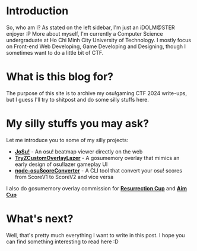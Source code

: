 # Introduction
So, who am I? As stated on the left sidebar, I'm just an iDOLM@STER enjoyer :P More about myself, I'm currently a Computer Science undergraduate at Ho Chi Minh City University of Technology. I mostly focus on Front-end Web Developing, Game Developing and Designing, though I sometimes want to do a little bit of CTF.

# What is this blog for?
The purpose of this site is to archive my osu!gaming CTF 2024 write-ups, but I guess I'll try to shitpost and do some silly stuffs here.

# My silly stuffs you may ask?
Let me introduce you to some of my silly projects:
- [**JoSu!**](https://preview.tryz.id.vn) - An osu! beatmap viewer directly on the web
- [**TryZCustomOverlayLazer**](https://github.com/FukutoTojido/TryZCustomOverlayLazer) - A gosumemory overlay that mimics an early design of osu!lazer gameplay UI
- [**node-osuScoreConverter**](https://github.com/FukutoTojido/node-osuScoreConverter) - A CLI tool that convert your osu! scores from ScoreV1 to ScoreV2 and vice versa

I also do gosumemory overlay commission for [**Resurrection Cup**](https://rescup.xyz/) and [**Aim Cup**](https://twitter.com/aim_cup)

# What's next?
Well, that's pretty much everything I want to write in this post. I hope you can find something interesting to read here :D
